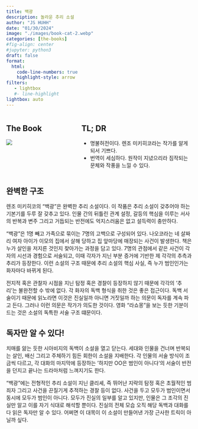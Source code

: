 ```yaml
---
title: 백광 
description: 놀라운 추리 소설 
author: "JS HUHH"
date: "01/30/2024"
image: "./images/book-cat-2.webp"
categories: [the-books]
#fig-align: center
#jupyter: python3
draft: false
format:
  html:
    code-line-numbers: true
    highlight-style: arrow
filters:
   - lightbox
   #- line-highlight
lightbox: auto
---
```


::: columns
::: {.column width="30%"}
## The Book
[![](https://image.aladin.co.kr/product/29437/45/cover500/e942530974_1.jpg)](https://www.aladin.co.kr/shop/wproduct.aspx?ItemId=326261783)
:::

:::{.column width="5%"}
:::

::: {.column width="65%"}
## TL; DR
- 명불허전이다. 렌조 미키히코라는 작가를 알게 되서 기쁘다. 
- 번역이 세심하다. 원작이 지녔으리라 짐작되는 문체와 작풍을 느낄 수 있다.
:::
:::

## 완벽한 구조 

렌조 미키히코의 "백광"은 완벽한 추리 소설이다. 이 작품은 추리 소설이 갖추어야 하는 기본기를 두루 잘 갖추고 있다. 인물 간의 뒤틀린 관계 설정, 갈등의 핵심을 이루는 서사의 반복과 변주 그리고 거듭되는 반전에도 억지스러움은 없고 설득력이 충만하다.

"백광"은 1명 빼고 가족으로 묶이는 7명의 고백으로 구성되어 있다. 나오코라는 네 살짜리 여자 아이가 이모의 집에서 살해 당하고 집 앞마당에 매장되는 사건이 발생한다. 책은 누가 살인을 저지른 것인지 찾아가는 과정을 담고 있다. 7명의 관점에서 같은 사건이 각자의 시선과 경험으로 서술되고, 이때 각자가 지닌 부분 증거에 기반한 제 각각의 추측과 추리가 등장한다. 이런 소설의 구조 때문에 추리 소설의 핵심 사실, 즉 누가 범인인가는 화자마다 바뀌게 된다. 

전지적 혹은 관찰자 시점을 지닌 탐정 혹은 경찰이 등장하지 않기 때문에 각각의 '추리'는 불완전할 수 밖에 없다. 각 화자의 독백 형식을 취한 것은 좋은 접근이다. 독백 서술이기 때문에 읽노라면 이것은 진실일까 아니면 거짓일까 하는 의문이 독자를 계속 파고 든다. 그러나 이런 의문은 작가가 의도한 것이다. 영화 "라쇼몽"을 보는 듯한 기분이 드는 것은 소설의 독특한 서술 구조 떄문이다. 

## 독자만 알 수 있다! 

치매를 앓는 듯한 시아비지의 독백이 소설을 열고 닫는다. 세대와 인물을 건너며 반복되는 살인, 배신 그리고 주체하기 힘든 회한이 소설을 지배한다. 각 인물의 서술 방식이 조금씩 다르고, 각 대화의 마지막에 등장하는 '하지만 OO은 범인이 아니다'의 서술이 반전을 던지고 끝나는 드라마처럼 느껴지기도 한다. 

"백광"에는 전형적인 추리 소설이 지닌 클리셰, 즉 뛰어난 지략의 탐정 혹은 초월적인 범죄자 그리고 사건을 끈질기게 추적하는 경찰 등이 없다. 사건을 두고 모두가 범인이면서 동시에 모두가 범인이 아니다. 모두가 진실의 일부를 알고 있지만, 인물은 그 조각의 진실만 알고 이를 자기 식대로 해석할 뿐이다. 진실의 전체 모습 오직 해당 독백과 대화를 다 읽은 독자만 알 수 있다. 어쩌면 이 대목이 이 소설이 만들어낸 가장 근사한 트릭이 아닐까 싶다. 




